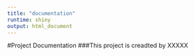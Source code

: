 ```yaml
---
title: "documentation"
runtime: shiny
output: html_document
---
```


#Project Documentation
###This project is creadted by XXXXX

